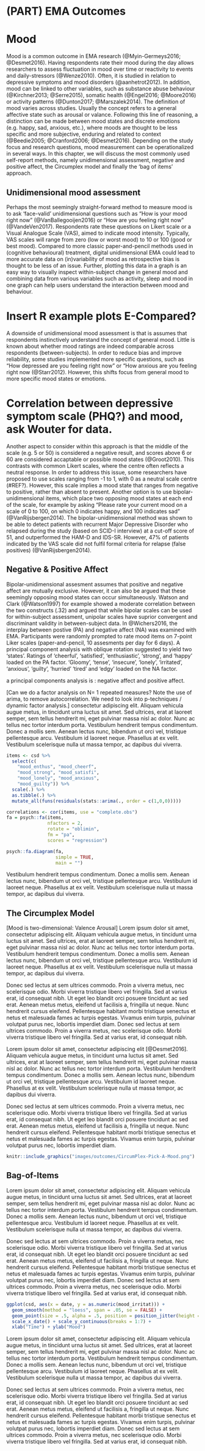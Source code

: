 # (PART) EMA Outcomes {-}

# Mood {#mood}
\index{Mood}
Mood is a common outcome in EMA research (@Myin-Germeys2016; @Desmet2016). Having respondents rate their mood during the day allows researchers to assess fluctuation in mood over time or reactivity to events and daily-stressors (@Wenze2010). Often, it is studied in relation to depressive symptoms and mood disorders (@aanhetrot2012). In addition, mood can be linked to other variables, such as substance abuse behaviour (@Kirchner2013; @Serre2015), somatic health (@Engel2016; @Moore2016) or activity patterns (@Dunton2017; @Marszalek2014). 
The definition of mood varies across studies. Usually the concept refers to a general affective state such as arousal or valance. Following this line of reasoning, a distinction can be made between mood states and discrete emotions (e.g. happy, sad, anxious, etc.), where moods are thought to be less specific and more subjective, enduring and related to context (@Beedie2005; @Cranford2006; @Desmet2016). 
Depending on the study focus and research questions, mood measurement can be operationalized in several ways. In this chapter, we will discuss the most commonly used self-report methods, namely unidimensional assessment, negative and positive affect, the Circumplex model and finally the 'bag of items' approach. 

## Unidimensional mood assessment
\index{Unidimensional mood assessment}
Perhaps the most seemingly straight-forward method to measure mood is to ask 'face-valid' unidimensional questions such as "How is your mood right now" (@VanBallegooijen2016) or "How are you feeling right now" (@VandeVen2017). Respondents rate these questions on Likert scale or a Visual Analogue Scale (VAS), aimed to indicate mood intensity. Typically, VAS scales will range from zero (low or worst mood) to 10 or 100 (good or best mood). 
Compared to more classic paper-and-pencil methods used in (cognitive behavioural) treatment, digital unidimensional EMA could lead to more accurate data on (in)variability of mood as retrospective bias is thought to be less of an issue. Further, plotting this data in a graph is an easy way to visually inspect within-subject change in general mood and combining data from various variables such as activity, sleep and mood in one graph can help users understand the interaction between mood and behaviour. 
 
# Insert R example plots E-Compared?

A downside of unidimensional mood assessment is that is assumes that respondents instinctively understand the concept of general mood. Little is known about whether mood ratings are indeed comparable across respondents (between-subjects). In order to reduce bias and improve reliability, some studies implemented more specific questions, such as "How depressed are you feeling right now" or "How anxious are you feeling right now (@Starr2012). However, this shifts focus from general mood to more specific mood states or emotions.

# Correlation between depressive symptom scale (PHQ?) and mood, ask Wouter for data. 

Another aspect to consider within this approach is that the middle of the scale (e.g. 5 or 50) is considered a negative result, and scores above 6 or 60 are considered accaptable or possible mood states (@Groot2010). This contrasts with common Likert scales, where the centre often reflects a neutral response.
In order to address this issue, some researchers have proposed to use scales ranging from -1 to 1, with 0 as a neutral scale centre (#REF?). However, this scale implies a mood state that ranges from negative to positive, rather than absent to present. Another option is to use bipolar-unidimensional items, which place two opposing mood states at each end of the scale, for example by asking "Please rate your current mood on a scale of 0 to 100, on which 0 indicates happy, and 100 indicates sad" (@VanRijsbergen2014). The bipolar-unidimensional method was shown to be able to detect patients with recurrent Major Depressive Disorder who relapsed during the study (based on SCID-I interview) at a cut-off score of 51, and outperformed the HAM-D and IDS-SR. However, 47% of patients indicated by the VAS scale did not fulfil formal criteria for relapse (false positives) (@VanRijsbergen2014). 

## Negative & Positive Affect
\index{Negative Affect} \index{Positive Affect}
Bipolar-unidimensional assesment assumes that positive and negative affect are mutually exclusive. However, it can also be argued that these seemingly opposing mood states can occur simultaneously. Watson and Clark (@Watson1997) for example showed a moderate correlation between the two constructs (.32) and argued that while bipolar scales can be used for within-subject assessment, unipolar scales have suprior convergent and discriminant validity in between-subject data. In @Wichers2016, the interplay between postive (PA) and negative affect (NA) was examined with EMA. Participants were randomly prompted to rate mood items on 7-point Liker scales (paper-and-pencil, 10 assesments per day for 6 days). A principal component analysis with oblique rotation suggested to yield two 'states'. Ratings of ‘cheerful’, ‘satisfied’, ‘enthusiastic’, ‘strong’, and ‘happy’ loaded on the PA factor. ‘Gloomy’, ‘tense’, ‘insecure’, ‘lonely’, ‘irritated’, ‘anxious’, ‘guilty’, ‘hurried’ ‘tired’ and ‘edgy’ loaded on the NA factor. 



a principal components analysis is : negative affect and positive affect. 

[Can we do a factor analysis on N= 1 repeated measures? Note the use of
arima, to remove autocorrelation. We need to look into p-techniques / dynamic
factor analysis.] consectetur adipiscing elit. Aliquam vehicula augue metus,
in tincidunt urna luctus sit amet. Sed ultrices, erat at laoreet semper, sem
tellus hendrerit mi, eget pulvinar massa nisl ac dolor. Nunc ac tellus nec
tortor interdum porta. Vestibulum hendrerit tempus condimentum. Donec a mollis
sem. Aenean lectus nunc, bibendum ut orci vel, tristique pellentesque arcu.
Vestibulum id laoreet neque. Phasellus at ex velit. Vestibulum scelerisque nulla
ut massa tempor, ac dapibus dui viverra.

```r
items <- csd %>%
  select(c(
    "mood_enthus", "mood_cheerf",
    "mood_strong", "mood_satisfi",
    "mood_lonely", "mood_anxious",
    "mood_guilty")) %>%
  scale(.) %>%
  as.tibble(.) %>%
  mutate_all(funs(residuals(stats::arima(., order = c(1,0,0)))))

correlations <- cor(items, use = "complete.obs")
fa = psych::fa(items,
               nfactors = 2,
               rotate = "oblimin",
               fm = "pa",
               scores = "regression")

psych::fa.diagram(fa, 
                  simple = TRUE, 
                  main = "")
```


Vestibulum hendrerit tempus condimentum. Donec a mollis sem. Aenean lectus nunc,
bibendum ut orci vel, tristique pellentesque arcu. Vestibulum id laoreet neque.
Phasellus at ex velit. Vestibulum scelerisque nulla ut massa tempor, ac dapibus
dui viverra.

## The Circumplex Model
\index{Circumplex model}

[Mood is two-dimensional: Valence Arousal] Lorem ipsum dolor sit amet,
consectetur adipiscing elit. Aliquam vehicula augue metus, in tincidunt urna
luctus sit amet. Sed ultrices, erat at laoreet semper, sem tellus hendrerit mi,
eget pulvinar massa nisl ac dolor. Nunc ac tellus nec tortor interdum porta.
Vestibulum hendrerit tempus condimentum. Donec a mollis sem. Aenean lectus nunc,
bibendum ut orci vel, tristique pellentesque arcu. Vestibulum id laoreet neque.
Phasellus at ex velit. Vestibulum scelerisque nulla ut massa tempor, ac dapibus
dui viverra.

Donec sed lectus at sem ultrices commodo. Proin a viverra metus, nec scelerisque
odio. Morbi viverra tristique libero vel fringilla. Sed at varius erat, id
consequat nibh. Ut eget leo blandit orci posuere tincidunt ac sed erat. Aenean
metus metus, eleifend ut facilisis a, fringilla ut neque. Nunc hendrerit
cursus eleifend. Pellentesque habitant morbi tristique senectus et netus et
malesuada fames ac turpis egestas. Vivamus enim turpis, pulvinar volutpat
purus nec, lobortis imperdiet diam. Donec sed lectus at sem ultrices commodo.
Proin a viverra metus, nec scelerisque odio. Morbi viverra tristique libero vel
fringilla. Sed at varius erat, id consequat nibh.

Lorem ipsum dolor sit amet, consectetur adipiscing elit [@Desmet2016]. Aliquam
vehicula augue metus, in tincidunt urna luctus sit amet. Sed ultrices, erat
at laoreet semper, sem tellus hendrerit mi, eget pulvinar massa nisl ac
dolor. Nunc ac tellus nec tortor interdum porta. Vestibulum hendrerit tempus
condimentum. Donec a mollis sem. Aenean lectus nunc, bibendum ut orci vel,
tristique pellentesque arcu. Vestibulum id laoreet neque. Phasellus at ex velit.
Vestibulum scelerisque nulla ut massa tempor, ac dapibus dui viverra.

Donec sed lectus at sem ultrices commodo. Proin a viverra metus, nec scelerisque
odio. Morbi viverra tristique libero vel fringilla. Sed at varius erat, id
consequat nibh. Ut eget leo blandit orci posuere tincidunt ac sed erat. Aenean
metus metus, eleifend ut facilisis a, fringilla ut neque. Nunc hendrerit
cursus eleifend. Pellentesque habitant morbi tristique senectus et netus et
malesuada fames ac turpis egestas. Vivamus enim turpis, pulvinar volutpat
purus nec, lobortis imperdiet diam.

```r
knitr::include_graphics("images/outcomes/CircumPlex-Pick-A-Mood.png")
```

## Bag-of-Items

Lorem ipsum dolor sit amet, consectetur adipiscing elit. Aliquam vehicula augue
metus, in tincidunt urna luctus sit amet. Sed ultrices, erat at laoreet semper,
sem tellus hendrerit mi, eget pulvinar massa nisl ac dolor. Nunc ac tellus nec
tortor interdum porta. Vestibulum hendrerit tempus condimentum. Donec a mollis
sem. Aenean lectus nunc, bibendum ut orci vel, tristique pellentesque arcu.
Vestibulum id laoreet neque. Phasellus at ex velit. Vestibulum scelerisque nulla
ut massa tempor, ac dapibus dui viverra.

Donec sed lectus at sem ultrices commodo. Proin a viverra metus, nec scelerisque
odio. Morbi viverra tristique libero vel fringilla. Sed at varius erat, id
consequat nibh. Ut eget leo blandit orci posuere tincidunt ac sed erat. Aenean
metus metus, eleifend ut facilisis a, fringilla ut neque. Nunc hendrerit
cursus eleifend. Pellentesque habitant morbi tristique senectus et netus et
malesuada fames ac turpis egestas. Vivamus enim turpis, pulvinar volutpat
purus nec, lobortis imperdiet diam. Donec sed lectus at sem ultrices commodo.
Proin a viverra metus, nec scelerisque odio. Morbi viverra tristique libero vel
fringilla. Sed at varius erat, id consequat nibh.

```r
ggplot(csd, aes(x = date, y = as.numeric(mood_irritat))) +
  geom_smooth(method = "loess", span = .05, se = FALSE) + 
  geom_point(size = .5, alpha = .5, position = position_jitter(height = .1)) + 
  scale_x_date() + scale_y_continuous(breaks = 1:7) + 
  xlab("Time") + ylab("Mood")
```

Lorem ipsum dolor sit amet, consectetur adipiscing elit. Aliquam vehicula augue
metus, in tincidunt urna luctus sit amet. Sed ultrices, erat at laoreet semper,
sem tellus hendrerit mi, eget pulvinar massa nisl ac dolor. Nunc ac tellus nec
tortor interdum porta. Vestibulum hendrerit tempus condimentum. Donec a mollis
sem. Aenean lectus nunc, bibendum ut orci vel, tristique pellentesque arcu.
Vestibulum id laoreet neque. Phasellus at ex velit. Vestibulum scelerisque nulla
ut massa tempor, ac dapibus dui viverra.

Donec sed lectus at sem ultrices commodo. Proin a viverra metus, nec scelerisque
odio. Morbi viverra tristique libero vel fringilla. Sed at varius erat, id
consequat nibh. Ut eget leo blandit orci posuere tincidunt ac sed erat. Aenean
metus metus, eleifend ut facilisis a, fringilla ut neque. Nunc hendrerit
cursus eleifend. Pellentesque habitant morbi tristique senectus et netus et
malesuada fames ac turpis egestas. Vivamus enim turpis, pulvinar volutpat
purus nec, lobortis imperdiet diam. Donec sed lectus at sem ultrices commodo.
Proin a viverra metus, nec scelerisque odio. Morbi viverra tristique libero vel
fringilla. Sed at varius erat, id consequat nibh.


